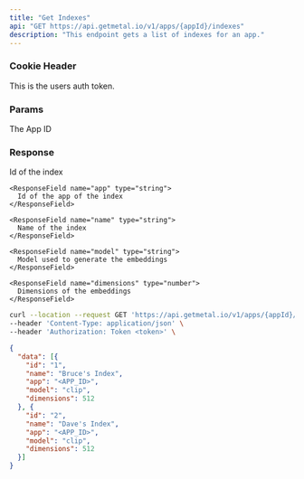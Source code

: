 ```yaml
---
title: "Get Indexes"
api: "GET https://api.getmetal.io/v1/apps/{appId}/indexes"
description: "This endpoint gets a list of indexes for an app."
---
```


### Cookie Header

<ParamField required header="token"  type="string">
  This is the users auth token.
</ParamField>

### Params

<ParamField required path="appId" type="string">
  The App ID
</ParamField>

### Response

<ResponseField name="data" type="Index Array">
  <Expandable title="properties">
    <ResponseField name="id" type="string">
      Id of the index
    </ResponseField>

    <ResponseField name="app" type="string">
      Id of the app of the index
    </ResponseField>

    <ResponseField name="name" type="string">
      Name of the index
    </ResponseField>

    <ResponseField name="model" type="string">
      Model used to generate the embeddings
    </ResponseField>

    <ResponseField name="dimensions" type="number">
      Dimensions of the embeddings
    </ResponseField>
  </Expandable>
</ResponseField>

<RequestExample>

```bash Example Request
curl --location --request GET 'https://api.getmetal.io/v1/apps/{appId}/indexes' \
--header 'Content-Type: application/json' \
--header 'Authorization: Token <token>' \
```

</RequestExample>

<ResponseExample>

```json Response
{
  "data": [{
    "id": "1",
    "name": "Bruce's Index",
    "app": "<APP_ID>",
    "model": "clip",
    "dimensions": 512
  }, {
    "id": "2",
    "name": "Dave's Index",
    "app": "<APP_ID>",
    "model": "clip",
    "dimensions": 512
  }]
}
```

</ResponseExample>
